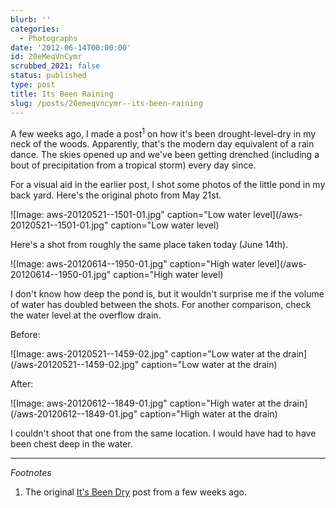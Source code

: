 ```yaml
---
blurb: ''
categories:
  - Photographs
date: '2012-06-14T00:00:00'
id: 20eMeqVnCymr
scrubbed_2021: false
status: published
type: post
title: Its Been Raining
slug: /posts/20emeqvncymr--its-been-raining
---
```


A few weeks ago, I made a post<sup>1</sup> on how it's been drought-level-dry in my neck of the woods. Apparently, that's the modern day equivalent of a rain dance. The skies opened up and we've been getting drenched (including a bout of precipitation from a tropical storm) every day since.

For a visual aid in the earlier post, I shot some photos of the little pond in my back yard. Here's the original photo from May 21st. 

![Image: aws-20120521--1501-01.jpg" caption="Low water level](/aws-20120521--1501-01.jpg" caption="Low water level)

Here's a shot from roughly the same place taken today (June 14th).

![Image: aws-20120614--1950-01.jpg" caption="High water level](/aws-20120614--1950-01.jpg" caption="High water level)

I don't know how deep the pond is, but it wouldn't surprise me if the volume of water has doubled between the shots. For another comparison, check the water level at the overflow drain.

Before:

![Image: aws-20120521--1459-02.jpg" caption="Low water at the drain](/aws-20120521--1459-02.jpg" caption="Low water at the drain)

After:

![Image: aws-20120612--1849-01.jpg" caption="High water at the drain](/aws-20120612--1849-01.jpg" caption="High water at the drain)

I couldn't shoot that one from the same location. I would have had to have been chest deep in the water. 

---


*Footnotes*

1. The original [It's Been Dry](/it-has-been-dry) post from a few weeks ago.
